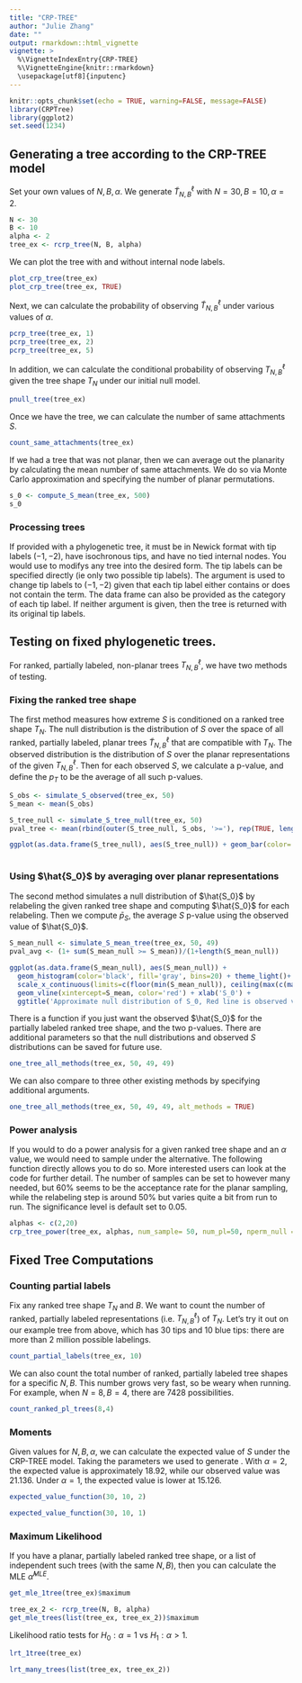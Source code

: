 ```yaml
---
title: "CRP-TREE"
author: "Julie Zhang"
date: ""
output: rmarkdown::html_vignette
vignette: >
  %\VignetteIndexEntry{CRP-TREE}
  %\VignetteEngine{knitr::rmarkdown}
  \usepackage[utf8]{inputenc}
---
```


```r
knitr::opts_chunk$set(echo = TRUE, warning=FALSE, message=FALSE)
library(CRPTree)
library(ggplot2)
set.seed(1234)

```

## Generating a tree according to the CRP-TREE model

Set your own values of $N, B, \alpha$. We generate $\tilde{T}^{\ell}_{N,B}$ with $N=30, B=10, \alpha=2$.

```r
N <- 30
B <- 10
alpha <- 2
tree_ex <- rcrp_tree(N, B, alpha)

```

We can plot the tree with and without internal node labels. 
 
```r
plot_crp_tree(tree_ex)
plot_crp_tree(tree_ex, TRUE)
```

Next, we can calculate the probability of observing $\tilde{T}^{\ell}_{N,B}$ under various values of $\alpha$. 

```r
pcrp_tree(tree_ex, 1)
pcrp_tree(tree_ex, 2)
pcrp_tree(tree_ex, 5)

```

In addition, we can calculate the conditional probability of observing $T^{\ell}_{N,B}$ given the tree shape $T_N$ under our initial null model.

```r
pnull_tree(tree_ex)
```

Once we have the tree, we can calculate the number of same attachments $S$. 

```r
count_same_attachments(tree_ex)
```

If we had a tree that was not planar, then we can average out the planarity by calculating the mean number of same attachments. We do so via Monte Carlo approximation and specifying the number of planar permutations. 

```r
s_0 <- compute_S_mean(tree_ex, 500)
s_0
```

### Processing trees 
If provided with a phylogenetic tree, it must be in Newick format with tip labels $(-1, -2)$, have isochronous tips, and have no tied internal nodes. You would use \texttt{process\_tree} to modifys any tree into the desired form. The tip labels can be specified directly (ie only two possible tip labels). The argument \texttt{term} is used to change tip labels to $(-1,-2)$ given that each tip label either contains or does not contain the term. The data frame \texttt{tip\_corresponding} can also be provided as the category of each tip label. If neither argument is given, then the tree is returned with its original tip labels. 

## Testing on fixed phylogenetic trees. 

For ranked, partially labeled, non-planar trees $T^{\ell}_{N,B}$, we have two methods of testing.

### Fixing the ranked tree shape
The first method measures how extreme $S$ is conditioned on a ranked tree shape $T_N$. The null distribution is the distribution of $S$ over the space of all ranked, partially labeled, planar trees $\tilde{T}^{\ell}_{N,B}$ that are compatible with $T_N$. The observed distribution is the distribution of $S$ over the planar representations of the given $T^{\ell}_{N,B}$. Then for each observed $S$, we calculate a p-value, and define the \textbf{tree shape conditioned p-value} $p_T$ to be the average of all such p-values. 

```r
S_obs <- simulate_S_observed(tree_ex, 50)
S_mean <- mean(S_obs)

S_tree_null <- simulate_S_tree_null(tree_ex, 50)
pval_tree <- mean(rbind(outer(S_tree_null, S_obs, '>='), rep(TRUE, length(S_obs))))

ggplot(as.data.frame(S_tree_null), aes(S_tree_null)) + geom_bar(color='black', fill='gray') + theme_light()+ xlab('S') + ggtitle('Approximate null distribution of S conditional on T_N')
  
```

### Using $\hat{S_0}$ by averaging over planar representations

The second method simulates a null distribution of $\hat{S_0}$ by relabeling the given ranked tree shape and computing $\hat{S_0}$ for each relabeling. Then we compute $\bar{p}_S$, the average $S$ p-value using the observed value of $\hat{S_0}$.

```r
S_mean_null <- simulate_S_mean_tree(tree_ex, 50, 49)
pval_avg <- (1+ sum(S_mean_null >= S_mean))/(1+length(S_mean_null))

ggplot(as.data.frame(S_mean_null), aes(S_mean_null)) + 
  geom_histogram(color='black', fill='gray', bins=20) + theme_light()+
  scale_x_continuous(limits=c(floor(min(S_mean_null)), ceiling(max(c(max(S_mean_null), S_mean))))) +
  geom_vline(xintercept=S_mean, color='red') + xlab('S_0') + 
  ggtitle('Approximate null distribution of S_0, Red line is observed value')
```

There is a function if you just want the observed $\hat{S_0}$ for the partially labeled ranked tree shape, and the two p-values. There are additional parameters so that the null distributions and observed $S$ distributions can be saved for future use. 

```r
one_tree_all_methods(tree_ex, 50, 49, 49)
```

We can also compare to three other existing methods by specifying additional arguments.
```r
one_tree_all_methods(tree_ex, 50, 49, 49, alt_methods = TRUE)
```

### Power analysis
If you would to do a power analysis for a given ranked tree shape and an $\alpha$ value, we would need to sample under the alternative. The following function directly allows you to do so. More interested users can look at the code for further detail. The number of samples can be set to however many needed, but 60\% seems to be the acceptance rate for the planar sampling, while the relabeling step is around 50\% but varies quite a bit from run to run. The significance level is default set to 0.05. 


```r
alphas <- c(2,20)
crp_tree_power(tree_ex, alphas, num_sample= 50, num_pl=50, nperm_null = 30, nperm_labels=30)
```

## Fixed Tree Computations

### Counting partial labels
Fix any ranked tree shape $T_N$ and $B$. We want to count the number of ranked, partially labeled representations (i.e. $T^{\ell}_{N,B}$) of $T_N$. Let's try it out on our example tree from above, which has 30 tips and 10 blue tips: there are more than 2 million possible labelings. 

```r
count_partial_labels(tree_ex, 10)
```

We can also count the total number of ranked, partially labeled tree shapes for a specific $N,B$. This number grows very fast, so be weary when running. For example, when $N=8, B=4$, there are 7428 possibilities.

```r
count_ranked_pl_trees(8,4)
```


### Moments
Given values for $N,B,\alpha$, we can calculate the expected value of $S$ under the CRP-TREE model. Taking the parameters we used to generate \texttt{tree_ex}. With $\alpha=2$, the expected value is approximately 18.92, while our observed value was 21.136. Under $\alpha=1$, the expected value is lower at 15.126. 

```r
expected_value_function(30, 10, 2)

expected_value_function(30, 10, 1)
```

### Maximum Likelihood
If you have a planar, partially labeled ranked tree shape, or a list of independent such trees (with the same $N,B$), then you can calculate the MLE $\hat{\alpha}^{MLE}$.  

```r
get_mle_1tree(tree_ex)$maximum

tree_ex_2 <- rcrp_tree(N, B, alpha)
get_mle_trees(list(tree_ex, tree_ex_2))$maximum
```

Likelihood ratio tests for $H_0:\alpha=1$ vs $H_1 : \alpha>1$. 

```r
lrt_1tree(tree_ex)

lrt_many_trees(list(tree_ex, tree_ex_2))
```



